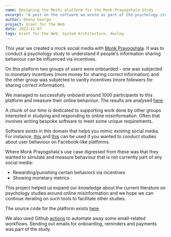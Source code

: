 ```yaml
---
name: Designing the Meshi platform for the Monk Prayogshala Study
excerpt: "A post on the software we wrote as part of the psychology study conducted with MP"
author: Denny George
project: Grant for the Web
date: 2022-11-07
tags: Grant for the Web, System Architecture, devlog
---
```


This year we created a mock social media with [Monk Prayogshala](https://www.monkprayogshala.in/). It was to conduct a psychology study to understand
if people's information sharing behaviour can be influenced via incentives.

On this platform two groups of users were onboarded - one was subjected to monetary incentives (more money for sharing correct information) and the
other group was subjected to vanity incentives (more followers for sharing correct information).

We managed to successfully onboard around 1000 participants to this platform and measure their online behaviour. The results are analysed [here](https://psyarxiv.com/nykxz/).

A chunk of our time is dedicated to supporting work done by other groups interested in studying and responding to online misinformation. Often that
involves writing bespoke software to meet some unique requirements.

Software exists in this domain that helps you mimic existing social media. For instance, [this](https://docs.studysocial.media/) and [this](https://themisinformationgame.github.io/)
can be used if you wanted to conduct studies about user behaviour on Facebook-like platforms.

Where Monk Prayogshala's use case digressed from these was that they wanted to simulate and measure behaviour that is not currently part of any
social media:

- Rewarding/punishing certain behaviors via incentives
- Showing monetary metrics

This project helped us expand our knowledge about the current literature on psychology studies around online misinformation and we hope we can
continue iterating on such tools to facilitate other studies.

The source code for the platform exists [here](https://github.com/tattle-made/Comparative-Study-of-Various-Incentives-and-their-Effect-on-Content-Sharing-Behaviour/).

We also used Github [actions](https://github.com/tattle-made/Comparative-Study-of-Various-Incentives-and-their-Effect-on-Content-Sharing-Behaviour/tree/main/actions/post-status-breakdown)
to automate away some email-related workflows. Sending out emails for onboarding, reminders and payments was part of the study.
